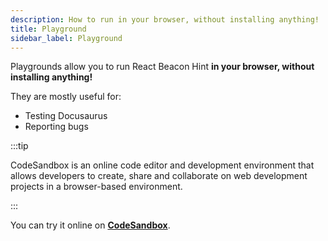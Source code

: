 ```yaml
---
description: How to run in your browser, without installing anything!
title: Playground
sidebar_label: Playground
---
```


Playgrounds allow you to run React Beacon Hint **in your browser, without installing anything!**

They are mostly useful for:

- Testing Docusaurus
- Reporting bugs

:::tip

CodeSandbox is an online code editor and development environment that allows developers to create, share and collaborate on web development projects in a browser-based environment.

:::

You can try it online on [**CodeSandbox**](https://codesandbox.io/p/github/moh3n9595/react-beacon-hint/main?file=%2FREADME.md&workspace=%257B%2522activeFileId%2522%253A%2522clf1mvuk30004g3iw08ap1mlo%2522%252C%2522openFiles%2522%253A%255B%2522%252FREADME.md%2522%255D%252C%2522sidebarPanel%2522%253A%2522EXPLORER%2522%252C%2522gitSidebarPanel%2522%253A%2522COMMIT%2522%252C%2522spaces%2522%253A%257B%2522clf1n193a01452e6fikvtm3o4%2522%253A%257B%2522key%2522%253A%2522clf1n193a01452e6fikvtm3o4%2522%252C%2522devtools%2522%253A%255B%257B%2522type%2522%253A%2522PREVIEW%2522%252C%2522taskId%2522%253A%2522dev%2522%252C%2522port%2522%253A3000%252C%2522key%2522%253A%2522clf1n1oi2019e2e6fz0teh9s1%2522%252C%2522isMinimized%2522%253Afalse%257D%252C%257B%2522type%2522%253A%2522PREVIEW%2522%252C%2522taskId%2522%253A%2522dev%2522%252C%2522port%2522%253A3001%252C%2522key%2522%253A%2522clf1n1jr5017f2e6fqifri9q8%2522%252C%2522isMinimized%2522%253Afalse%257D%255D%252C%2522name%2522%253A%2522Demo%2520%2526%2520Docs%2522%257D%257D%252C%2522currentSpace%2522%253A%2522clf1n193a01452e6fikvtm3o4%2522%252C%2522spacesOrder%2522%253A%255B%2522clf1n193a01452e6fikvtm3o4%2522%255D%252C%2522hideCodeEditor%2522%253Afalse%257D).